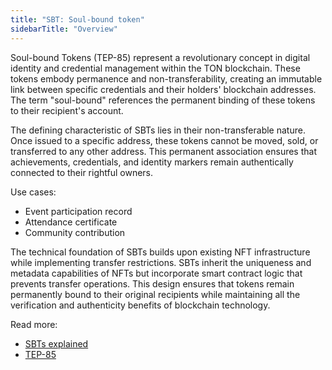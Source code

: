 ```yaml
---
title: "SBT: Soul-bound token"
sidebarTitle: "Overview"
---
```


Soul-bound Tokens (TEP-85) represent a revolutionary concept in digital identity and credential management within the TON blockchain. These tokens embody permanence and non-transferability, creating an immutable link between specific credentials and their holders' blockchain addresses. The term "soul-bound" references the permanent binding of these tokens to their recipient's account.

The defining characteristic of SBTs lies in their non-transferable nature. Once issued to a specific address, these tokens cannot be moved, sold, or transferred to any other address. This permanent association ensures that achievements, credentials, and identity markers remain authentically connected to their rightful owners.

Use cases:

- Event participation record
- Attendance certificate
- Community contribution

The technical foundation of SBTs builds upon existing NFT infrastructure while implementing transfer restrictions. SBTs inherit the uniqueness and metadata capabilities of NFTs but incorporate smart contract logic that prevents transfer operations. This design ensures that tokens remain permanently bound to their original recipients while maintaining all the verification and authenticity benefits of blockchain technology.

Read more:

- [SBTs explained](/standard/tokens/sbt/how-works)
- [TEP-85](https://github.com/ton-blockchain/TEPs/blob/0d7989fba6f2d9cb08811bf47263a9b314dc5296/text/0085-sbt-standard.md)